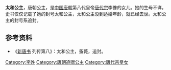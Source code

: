 {{東亞女性歷史人物
| 名稱=太和公主
| 身份=[[唐朝|唐朝]]公主
| 畫像=
| 說明=
| 姓=李
| 名=
| 封爵=[[公主|公主]]
| 位號=
| 封號=太和公主
| 出生年=
| 逝世年=
| 諡號=
| 墳墓=
| 父親=[[唐代宗|唐代宗]]
| 同胞兄弟=
| 母親=
|}}


'''太和公主'''，唐朝公主，是[[中国|中国]][[唐朝|唐朝]]第八代皇帝[[唐代宗|唐代宗]]李豫的女儿。她的生母不详，史书仅仅记载了她的封号太和公主，太和公主没到适婚年龄，就已经去世。太和公主的封号系追封。
== 参考资料 ==
*《[[新唐书|新唐书]] 列传第八》：太和公主，蚤薨，追封。

[[Category:李姓|Category:李姓]]
[[Category:唐朝追贈公主|Category:唐朝追贈公主]]
[[Category:唐代宗皇女|Category:唐代宗皇女]]